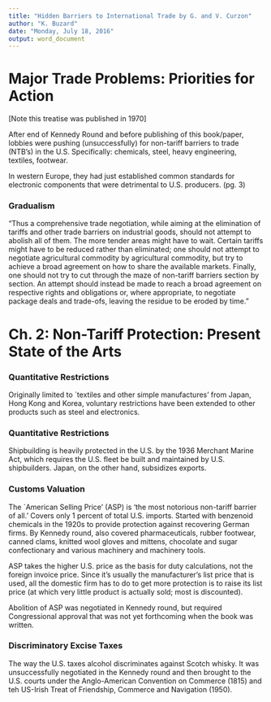 ```yaml
---
title: "Hidden Barriers to International Trade by G. and V. Curzon"
author: "K. Buzard"
date: "Monday, July 18, 2016"
output: word_document
---
```



Major Trade Problems: Priorities for Action
===================================================

[Note this treatise was published in 1970]

After end of Kennedy Round  and before publishing of this book/paper, lobbies were pushing (unsuccessfully) for non-tariff barriers to trade (NTB's) in the U.S. Specifically: chemicals, steel, heavy engineering, textiles, footwear.

In western Europe, they had just established common standards for electronic components that were detrimental to U.S. producers. (pg. 3)

### Gradualism

"Thus a comprehensive trade negotiation, while aiming at the elimination of tariffs and other trade barriers on industrial goods, should not attempt to abolish all of them. The more tender areas might have to wait. Certain tariffs might have to be reduced rather than eliminated; one should not attempt to negotiate agricultural commodity by agricultural commodity, but try to achieve a broad agreement on how to share the available markets. Finally, one should not try to cut through the maze of non-tariff barriers section by section. An attempt should instead be made to reach a broad agreement on respective rights and obligations or, where appropriate, to negotiate package deals and trade-ofs, leaving the residue to be eroded by time."



Ch. 2: Non-Tariff Protection: Present State of the Arts
===================================================

### Quantitative Restrictions

Originally limited to `textiles and other simple manufactures' from Japan, Hong Kong and Korea, voluntary restrictions have been extended to other products such as steel and electronics.

### Quantitative Restrictions

Shipbuilding is heavily protected in the U.S. by the 1936 Merchant Marine Act, which requires the U.S. fleet be built and maintained by U.S. shipbuilders. Japan, on the other hand, subsidizes exports.

### Customs Valuation

The `American Selling Price' (ASP) is 'the most notorious non-tariff barrier of all.' Covers only 1 percent of total U.S. imports. Started with benzenoid chemicals in the 1920s to provide protection against recovering German firms. By Kennedy round, also covered pharmaceuticals, rubber footwear, canned clams, knitted wool gloves and mittens, chocolate and sugar confectionary and various machinery and machinery tools.

ASP takes the higher U.S. price as the basis for duty calculations, not the foreign invoice price. Since it's usually the manufacturer's list price that is used, all the domestic firm has to do to get more protection is to raise its list price (at which very little product is actually sold; most is discounted).

Abolition of ASP was negotiated in Kennedy round, but required Congressional approval that was not yet forthcoming when the book was written.

### Discriminatory Excise Taxes

The way the U.S. taxes alcohol discriminates against Scotch whisky. It was unsuccessfully negotiated in the Kennedy round and then brought to the U.S. courts under the Anglo-American Convention on Commerce (1815) and teh US-Irish Treat of Friendship, Commerce and Navigation (1950).